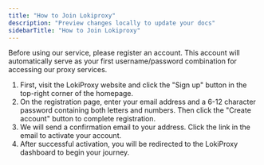 ```yaml
---
title: "How to Join Lokiproxy"
description: "Preview changes locally to update your docs"
sidebarTitle: "How to Join Lokiproxy"
---
```


Before using our service, please register an account. This account will automatically serve as your first username/password combination for accessing our proxy services.

1. First, visit the LokiProxy website and click the "Sign up" button in the top-right corner of the homepage.
2. On the registration page, enter your email address and a 6-12 character password containing both letters and numbers. Then click the "Create account" button to complete registration.
3. We will send a confirmation email to your address. Click the link in the email to activate your account.
4. After successful activation, you will be redirected to the LokiProxy dashboard to begin your journey.